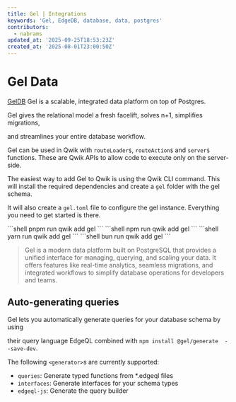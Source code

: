 ```yaml
---
title: Gel | Integrations
keywords: 'Gel, EdgeDB, database, data, postgres'
contributors:
  - nabrams
updated_at: '2025-09-25T18:53:23Z'
created_at: '2025-08-01T23:00:50Z'
---
```



# Gel Data

[GelDB](https://www.geldata.com/) Gel is a scalable, integrated data platform on top of Postgres. 

Gel gives the relational model a fresh facelift, solves n+1, simplifies migrations, 

and streamlines your entire database workflow.

Gel can be used in Qwik with `routeLoader$`, `routeAction$` and `server$` functions. These are Qwik APIs to allow code to execute only on the server-side.

The easiest way to add Gel to Qwik is using the Qwik CLI command. This will install the required dependencies and create a `gel` folder with the gel schema.

It will also create a `gel.toml` file to configure the gel instance. Everything you need to get started is there.

<PackageManagerTabs>
<span q:slot="pnpm">
```shell
pnpm run qwik add gel
```
</span>
<span q:slot="npm">
```shell
npm run qwik add gel
```
</span>
<span q:slot="yarn">
```shell
yarn run qwik add gel
```
</span>
<span q:slot="bun">
```shell
bun run qwik add gel
```
</span>
</PackageManagerTabs>

> Gel is a modern data platform built on PostgreSQL that provides a unified interface for managing, querying, and scaling your data. It offers features like real-time analytics, seamless migrations, and integrated workflows to simplify database operations for developers and teams.

## Auto-generating queries

Gel lets you automatically generate queries for your database schema by using

their query language EdgeQL combined with `npm install @gel/generate  --save-dev`.

The following `<generator>`s are currently supported:

- `queries`: Generate typed functions from *.edgeql files
- `interfaces`: Generate interfaces for your schema types
- `edgeql-js`: Generate the query builder

